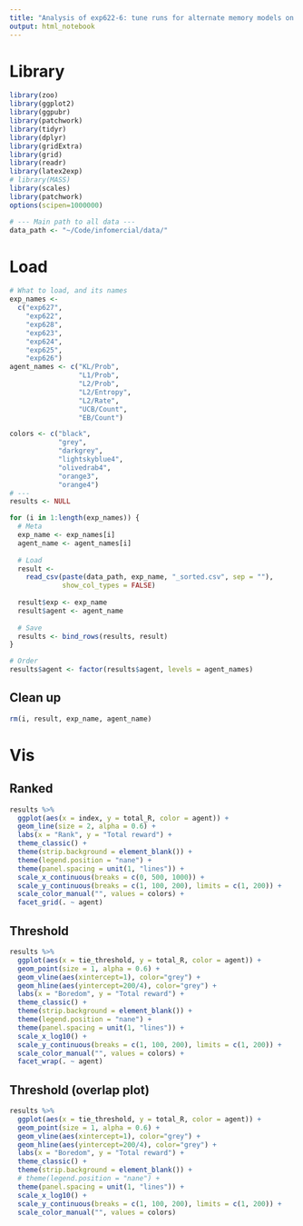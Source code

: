 ```yaml
---
title: "Analysis of exp622-6: tune runs for alternate memory models on BanditOneHigh4"
output: html_notebook
---
```


# Library
```r
library(zoo)
library(ggplot2)
library(ggpubr)
library(patchwork)
library(tidyr)
library(dplyr)
library(gridExtra)
library(grid)
library(readr)
library(latex2exp)
# library(MASS) 
library(scales)
library(patchwork)
options(scipen=1000000)

# --- Main path to all data ---
data_path <- "~/Code/infomercial/data/"
```

# Load
```r
# What to load, and its names
exp_names <-
  c("exp627",
    "exp622",
    "exp628",
    "exp623",
    "exp624",
    "exp625",
    "exp626")
agent_names <- c("KL/Prob",
                 "L1/Prob",
                 "L2/Prob",
                 "L2/Entropy",
                 "L2/Rate",
                 "UCB/Count",
                 "EB/Count")

colors <- c("black",
            "grey",
            "darkgrey",
            "lightskyblue4",
            "olivedrab4",
            "orange3",
            "orange4")
# ---
results <- NULL

for (i in 1:length(exp_names)) {
  # Meta
  exp_name <- exp_names[i]
  agent_name <- agent_names[i]
  
  # Load
  result <-
    read_csv(paste(data_path, exp_name, "_sorted.csv", sep = ""),
             show_col_types = FALSE)
  
  result$exp <- exp_name
  result$agent <- agent_name
  
  # Save
  results <- bind_rows(results, result)
}

# Order
results$agent <- factor(results$agent, levels = agent_names)
```

## Clean up
```r
rm(i, result, exp_name, agent_name)
```

# Vis
## Ranked
```r
results %>%
  ggplot(aes(x = index, y = total_R, color = agent)) +
  geom_line(size = 2, alpha = 0.6) +
  labs(x = "Rank", y = "Total reward") +
  theme_classic() +
  theme(strip.background = element_blank()) +
  theme(legend.position = "nane") +
  theme(panel.spacing = unit(1, "lines")) +
  scale_x_continuous(breaks = c(0, 500, 1000)) +
  scale_y_continuous(breaks = c(1, 100, 200), limits = c(1, 200)) +
  scale_color_manual("", values = colors) +
  facet_grid(. ~ agent) 
```

## Threshold
```r
results %>%
  ggplot(aes(x = tie_threshold, y = total_R, color = agent)) +
  geom_point(size = 1, alpha = 0.6) +
  geom_vline(aes(xintercept=1), color="grey") +
  geom_hline(aes(yintercept=200/4), color="grey") +
  labs(x = "Boredom", y = "Total reward") +
  theme_classic() +
  theme(strip.background = element_blank()) +
  theme(legend.position = "nane") +
  theme(panel.spacing = unit(1, "lines")) +
  scale_x_log10() +
  scale_y_continuous(breaks = c(1, 100, 200), limits = c(1, 200)) +
  scale_color_manual("", values = colors) +
  facet_wrap(. ~ agent) 
```

## Threshold (overlap plot)
```r
results %>%
  ggplot(aes(x = tie_threshold, y = total_R, color = agent)) +
  geom_point(size = 1, alpha = 0.6) +
  geom_vline(aes(xintercept=1), color="grey") +
  geom_hline(aes(yintercept=200/4), color="grey") +
  labs(x = "Boredom", y = "Total reward") +
  theme_classic() +
  theme(strip.background = element_blank()) +
  # theme(legend.position = "nane") +
  theme(panel.spacing = unit(1, "lines")) +
  scale_x_log10() +
  scale_y_continuous(breaks = c(1, 100, 200), limits = c(1, 200)) +
  scale_color_manual("", values = colors) 
```